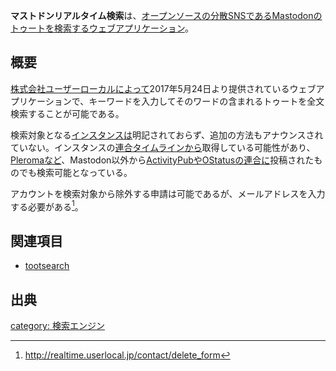 {{Infobox software
| Name = マストドンリアルタイム検索
| Developer = [[株式会社ユーザーローカル]]
| Platform = Web
| Launch = 2017年5月24日
| Web = http://realtime.userlocal.jp/
}}'''マストドンリアルタイム検索'''は、[[オープンソース]]の[[分散SNS]]である[[Mastodon]]の[[トゥート]]を[[検索]]するウェブアプリケーション。

== 概要 ==
[[株式会社ユーザーローカル]]によって2017年5月24日より提供されているウェブアプリケーションで、キーワードを入力してそのワードの含まれるトゥートを全文検索することが可能である。

検索対象となる[[インスタンス]]は明記されておらず、追加の方法もアナウンスされていない。インスタンスの[[連合タイムライン]]から取得している可能性があり、[[Pleroma]]など、Mastodon以外から[[ActivityPub]]や[[OStatus]]の[[連合]]に投稿されたものでも検索可能となっている。

アカウントを検索対象から除外する申請は可能であるが、メールアドレスを入力する必要がある<ref>http://realtime.userlocal.jp/contact/delete_form</ref>。

== 関連項目 ==
* [[tootsearch]]

== 出典 ==
<references/>

{{DEFAULTSORT:りあるたいむけんさく}}
[[category: 検索エンジン]]